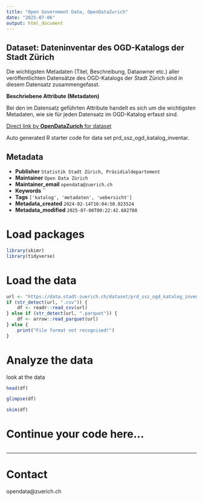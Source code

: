 ```yaml
---
title: "Open Government Data, OpenDataZurich"
date: "2025-07-06"
output: html_document
---
```


## Dataset: Dateninventar des OGD-Katalogs der Stadt Zürich

Die wichtigsten Metadaten (Titel, Beschreibung, Dataowner etc.) aller veröffentlichten Datensätze des OGD-Katalogs der Stadt Zürich sind in diesem Datensatz zusammengefasst.

**Beschriebene Attribute (Metadaten)**

Bei den im Datensatz geführten Attribute handelt es sich um die wichtigsten Metadaten, wie sie für jeden Datensatz im OGD-Katalog erfasst sind.



[Direct link by **OpenDataZurich** for dataset](https://data.stadt-zuerich.ch/dataset/prd_ssz_ogd_katalog_inventar)

Auto generated R starter code for data set prd_ssz_ogd_katalog_inventar.

## Metadata

- **Publisher** `Statistik Stadt Zürich, Präsidialdepartement`
- **Maintainer** `Open Data Zürich`
- **Maintainer_email** `opendata@zuerich.ch`
- **Keywords** ``
- **Tags** `['katalog', 'metadaten', 'uebersicht']`
- **Metadata_created** `2024-02-14T16:04:50.023524`
- **Metadata_modified** `2025-07-06T00:22:42.682788`


# Load packages

```r
library(skimr)
library(tidyverse)
```

# Load the data

```r
url <- "https://data.stadt-zuerich.ch/dataset/prd_ssz_ogd_katalog_inventar/download/ogd_katalog_inventar.csv"
if (str_detect(url, ".csv")) {
    df <- readr::read_csv(url)
} else if (str_detect(url, ".parquet")) {
    df <- arrow::read_parquet(url)
} else {
    print("File format not recognised!")
}
```

# Analyze the data

look at the data
```r
head(df)
```

```r
glimpse(df)
```

```r
skim(df)
```

# Continue your code here...

```r

```

------------------------------------------------------------------------

# Contact

opendata@zuerich.ch
